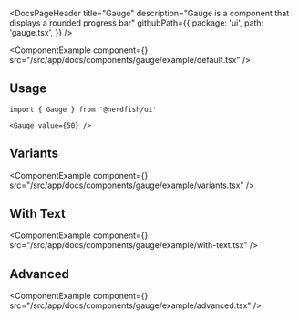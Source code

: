 <DocsPageHeader
	title="Gauge"
	description="Gauge is a component that displays a rounded progress bar"
	githubPath={{
		package: 'ui',
		path: 'gauge.tsx',
	}}
/>

<ComponentExample
	component={<GaugeExample />}
	src="/src/app/docs/components/gauge/example/default.tsx"
/>

## Usage

```tsx
import { Gauge } from '@nerdfish/ui'
```

```tsx
<Gauge value={50} />
```

## Variants

<ComponentExample
	component={<GaugeVariantsExample />}
	src="/src/app/docs/components/gauge/example/variants.tsx"
/>

## With Text

<ComponentExample
	component={<GaugeWithTextExample />}
	src="/src/app/docs/components/gauge/example/with-text.tsx"
/>

## Advanced

<ComponentExample
	component={<GaugeAdvancedExample />}
	src="/src/app/docs/components/gauge/example/advanced.tsx"
/>
